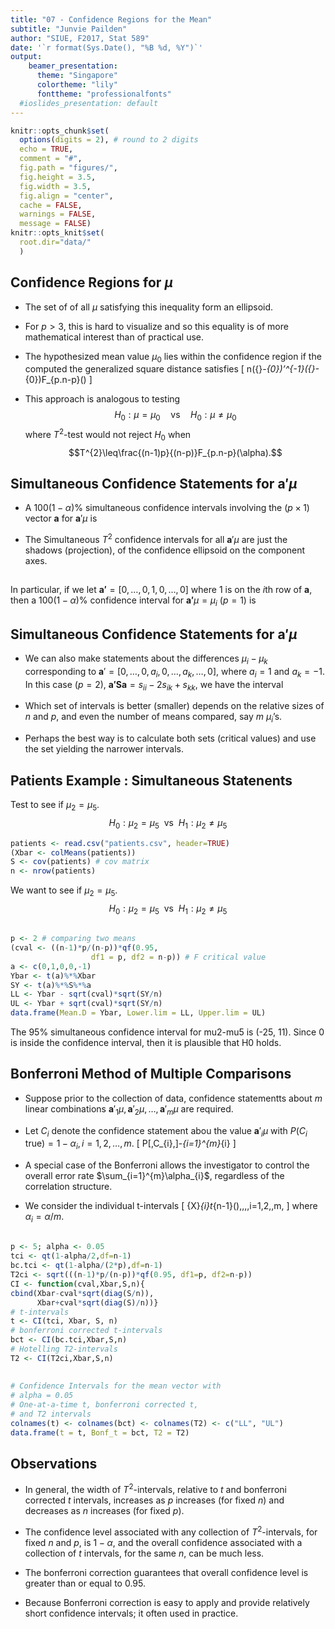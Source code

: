 ```yaml
---
title: "07 - Confidence Regions for the Mean"
subtitle: "Junvie Pailden"   
author: "SIUE, F2017, Stat 589"
date: '`r format(Sys.Date(), "%B %d, %Y")`'
output: 
    beamer_presentation:
      theme: "Singapore"
      colortheme: "lily"
      fonttheme: "professionalfonts"
  #ioslides_presentation: default
---
```


```r
knitr::opts_chunk$set(
  options(digits = 2), # round to 2 digits
  echo = TRUE,
  comment = "#",
  fig.path = "figures/",
  fig.height = 3.5,
  fig.width = 3.5,
  fig.align = "center",
  cache = FALSE,
  warnings = FALSE,
  message = FALSE)
knitr::opts_knit$set(
  root.dir="data/"
  )
```


## Confidence Regions for $\mu$

* The set of of all $\mu$ satisfying this inequality form an ellipsoid.  

* For $p>3$, this is hard to visualize and so this equality is of more mathematical interest than of practical use.  

* The hypothesized mean value $\mu_{0}$ lies within the confidence region if the computed the generalized square distance satisfies 
\[
n(\bar{\mathbf{X}}-\mu_{0})'\mathbf{S}^{-1}(\bar{\mathbf{X}}-\mu_{0})\leq\frac{(n-1)p}{(n-p)}F_{p.n-p}(\alpha)
\]  

* This approach is analogous to testing 
$$H_{0}:\mu=\mu_{0} \quad \text{vs} \quad H_{0}:\mu\neq\mu_{0}$$
where $T^{2}$-test would not reject $H_{0}$ when $$T^{2}\leq\frac{(n-1)p}{(n-p)}F_{p.n-p}(\alpha).$$


## Simultaneous Confidence Statements for $\mathbf{a}'\mu$

* A $100(1-\alpha)\%$ simultaneous confidence intervals involving the $(p\times1)$ vector $\mathbf{a}$ for $\mathbf{a}'\mu$ is
\begin{align*}
\mathbf{a}'\bar{\mathbf{X}}-\sqrt{\frac{(n-1)p}{(n-p)}F_{p,n-p}(\alpha)}& \sqrt{\frac{\mathbf{a}'\mathbf{S}\mathbf{a}}{n}}  \leq\mathbf{a}'\mu\leq\\
 & \mathbf{a}'\bar{\mathbf{X}}+\sqrt{\frac{(n-1)p}{(n-p)}F_{p, n-p}(\alpha)}\sqrt{\frac{\mathbf{a}'\mathbf{S}\mathbf{a}}{n}}
\end{align*}  

* The Simultaneous $T^{2}$ confidence intervals for all $\mathbf{a}'\mu$ are just the shadows (projection), of the confidence ellipsoid on the component axes.



## 

 In particular, if we let $\mathbf{a'}=[0,\ldots,0,1,0,\ldots,0]$
where 1 is on the $i$th row of $\mathbf{a}$, then a $100(1-\alpha)\%$
confidence interval for $\mathbf{a'} \mu = \mu_{i}$ $(p = 1)$ is 
\begin{align*}
\bar{X}_{i}-\sqrt{\frac{(n-1)p}{(n-p)}F_{p, n-p}(\alpha)}& \sqrt{\frac{s_{ii}}{n}}  \leq\mu_{i}\leq\\
 & \bar{X}_{i}+\sqrt{\frac{(n-1)p}{(n-p)}F_{p, n-p}(\alpha)}\sqrt{\frac{s_{ii}}{n}}
\end{align*}
\begin{align*}
\bar{X}_{i}-\sqrt{F_{1, n-1}(\alpha)} \sqrt{\frac{s_{ii}}{n}}  \leq\mu_{i}\leq
  \bar{X}_{i}+\sqrt{F_{1, n-1}(\alpha)}\sqrt{\frac{s_{ii}}{n}}
\end{align*}
\begin{align*}
\bar{X}_{i}- t_{n-1}(\alpha/2) \sqrt{\frac{s_{ii}}{n}}  \leq\mu_{i}\leq
  \bar{X}_{i}+t_{n-1}(\alpha/2) \sqrt{\frac{s_{ii}}{n}}
\end{align*}


## Simultaneous Confidence Statements for $\mathbf{a}'\mu$

* We can also make statements about the differences $\mu_{i}-\mu_{k}$
corresponding to $\mathbf{a}'=[0,\ldots,0,a_{i},0,\ldots,a_{k},\ldots,0]$,
where $a_{i}=1$ and $a_{k}=-1$. In this case $(p = 2)$, $\mathbf{a'Sa}=s_{ii}-2s_{ik}+s_{kk}$,
we have the interval 
\begin{align*}
(\bar{X}_{i}-\bar{X}_{k})-\sqrt{\frac{(n-1)p}{(n-p)}F_{p.n-p}(\alpha)}\sqrt{\frac{s_{ii}-2s_{ik}+s_{kk}}{n}} & \leq\mu_{i}\leq\\
(\bar{X}_{i}-\bar{X}_{k})+\sqrt{\frac{(n-1)p}{(n-p)}F_{p.n-p}(\alpha)}\sqrt{\frac{s_{ii}-2s_{ik}+s_{kk}}{n}}
\end{align*}  

* Which set of intervals is better (smaller) depends on the relative sizes of $n$ and $p$, and even the number of means compared, say $m$ $\mu_{i}$'s.  

* Perhaps the best way is to calculate both sets (critical values) and use the set yielding the narrower intervals.


## Patients Example : Simultaneous Statenents

Test to see if $\mu_2=\mu_5$.
$$
H_0 : \mu_2=\mu_5 \ \ \text{vs} \ \ H_1 : \mu_2 \neq \mu_5
$$

```r
patients <- read.csv("patients.csv", header=TRUE)
(Xbar <- colMeans(patients))
S <- cov(patients) # cov matrix
n <- nrow(patients)
```
We want to see if $\mu_2=\mu_5$.
$$
H_0 : \mu_2=\mu_5 \ \ \text{vs} \ \ H_1 : \mu_2 \neq \mu_5
$$

## 

```r
p <- 2 # comparing two means
(cval <- ((n-1)*p/(n-p))*qf(0.95, 
                  df1 = p, df2 = n-p)) # F critical value
a <- c(0,1,0,0,-1)
Ybar <- t(a)%*%Xbar
SY <- t(a)%*%S%*%a
LL <- Ybar - sqrt(cval)*sqrt(SY/n)
UL <- Ybar + sqrt(cval)*sqrt(SY/n)
data.frame(Mean.D = Ybar, Lower.lim = LL, Upper.lim = UL)
```
The 95% simultaneous confidence interval for mu2-mu5 is (-25, 11). Since 0 is inside the confidence interval, then it is plausible that H0 holds.


## Bonferroni Method of Multiple Comparisons

* Suppose prior to the collection of data, confidence statementts about
$m$ linear combinations $\mathbf{a}'_{1}\mu,\mathbf{a}'_{2}\mu,\ldots,\mathbf{a}'_{m}\mu$
are required.

* Let $C_{i}$ denote the confidence statement abou the value $\mathbf{a}'_{i}\mu$
with $P(C_{i}\text{ true})=1-\alpha_{i},i=1,2,\ldots,m$.
\[
P[\text{all}\,C_{i}\,\text{true}]\geq1-\sum_{i=1}^{m}\alpha_{i}
\]

* A special case of the Bonferroni allows the investigator to control the overall error rate $\sum_{i=1}^{m}\alpha_{i}$, regardless of
the correlation structure.

* We consider the individual t-intervals
\[
\bar{X}_{i}\pm t_{n-1}\left(\frac{\alpha_{i}}{2}\right)\sqrt{\frac{s_{ii}}{n}},\,\,\,i=1,2,\ldots,m,
\]
where $\alpha_{i}=\alpha/m$.


##

```r
p <- 5; alpha <- 0.05
tci <- qt(1-alpha/2,df=n-1) 
bc.tci <- qt(1-alpha/(2*p),df=n-1) 
T2ci <- sqrt(((n-1)*p/(n-p))*qf(0.95, df1=p, df2=n-p))
CI <- function(cval,Xbar,S,n){
cbind(Xbar-cval*sqrt(diag(S/n)), 
      Xbar+cval*sqrt(diag(S)/n))}
# t-intervals
t <- CI(tci, Xbar, S, n)
# bonferroni corrected t-intervals
bct <- CI(bc.tci,Xbar,S,n)
# Hotelling T2-intervals
T2 <- CI(T2ci,Xbar,S,n)
```


## 

```r
# Confidence Intervals for the mean vector with 
# alpha = 0.05
# One-at-a-time t, bonferroni corrected t, 
# and T2 intervals
colnames(t) <- colnames(bct) <- colnames(T2) <- c("LL", "UL")
data.frame(t = t, Bonf_t = bct, T2 = T2)
```

## Observations

* In general, the width of $T^2$-intervals, relative to $t$ and bonferroni corrected $t$ intervals, increases as $p$ increases (for fixed $n$) and decreases as $n$ increases (for fixed $p$).  

* The confidence level associated with any collection of $T^2$-intervals, for fixed $n$ and $p$, is $1 - \alpha$, and the overall confidence associated with a collection of $t$ intervals, for the same $n$, can be much less.  

* The bonferroni correction guarantees that overall confidence level is greater than or equal to 0.95.  

* Because Bonferroni correction is easy to apply and provide relatively short confidence intervals; it often used in practice.



